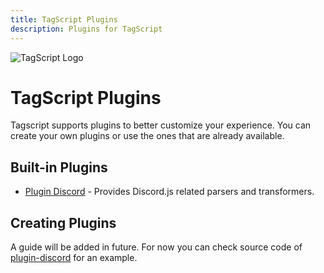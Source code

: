 ```yaml
---
title: TagScript Plugins
description: Plugins for TagScript
---
```




<div className="flex justify-center items-center flex-col">

<Image src={Logo} alt="TagScript Logo" width={250} height={250} placeholder="blur" />

# TagScript Plugins

</div>

Tagscript supports plugins to better customize your experience. You can create your own plugins or use the ones that are already available.

## Built-in Plugins

-   [Plugin Discord](/plugins/plugin-discord) - Provides Discord.js related parsers and transformers.

## Creating Plugins

A guide will be added in future. For now you can check source code of [plugin-discord](https://github.com/imranbarbhuiya/TagScript/tree/main/packages/tagscript-plugin-discord) for an example.
